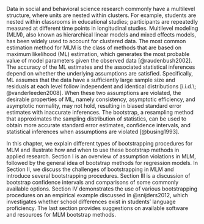 Data in social and behavioral science research commonly have a multilevel structure, where units are nested within clusters. For example, students are nested within classrooms in educational studies; participants are repeatedly measured at different time points in longitudinal studies. Multilevel modeling (MLM), also known as hierarchical linear models and mixed effects models, has been widely used to account for clustered data. The most common estimation method for MLM is the class of methods that are based on maximum likelihood (ML) estimation, which generates the most probable value of model parameters given the observed data [@raudenbush2002]. 
<!-- ML: Not clear whether you meant ML to be an estimation method, or a class of estimation methods that include REML as well -->
<!-- ML: Does the literature use FIML? It seems more common in the missing data literature -->
<!-- Some common versions of ML are restricted maximum likelihood (REML) and full information maximum likelihood (FIML). -->
The accuracy of the ML estimates and the associated statistical inferences depend on whether the underlying assumptions are satisfied. Specifically, ML assumes that the data have a sufficiently large sample size and residuals at each level follow independent and identical distributions [i.i.d.\; @vanderleeden2008]. When these two assumptions are violated, the desirable properties of ML, namely consistency, asymptotic efficiency, and asymptotic normality, may not hold, resulting in biased standard error estimates with inaccurate inferences. The bootstrap, a resampling method that approximates the sampling distribution of statistics, can be used to obtain more accurate standard error estimates, confidence intervals, and statistical inferences when assumptions are violated [@busing1993]. <!-- ML: how about inferences and confidence intervals? -->

In this chapter, we explain different types of bootstrapping procedures for MLM and illustrate how and when to use these bootstrap methods in applied research. Section I is an overview of assumption violations in MLM, followed by the general idea of bootstrap methods for regression models. In Section II, we discuss the challenges of bootstrapping in MLM and introduce several bootstrapping procedures. Section III is a discussion of bootstrap confidence intervals and comparisons of some commonly available options. Section IV demonstrates the use of various bootstrapping procedures on an empirical example discussed in @snijders2012, which investigates whether school differences exist in students’ language proficiency. The last section provides suggestions on available software and resources for MLM bootstrap methods. 